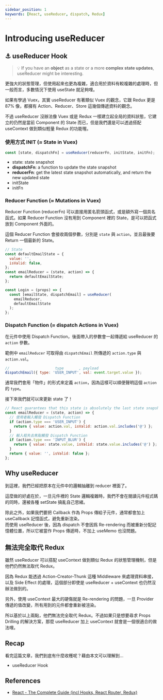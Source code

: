 ```yaml
---
sidebar_position: 1
keywords: [React, useReducer, dispatch, Redux]
---
```


# Introducing useReducer

## ⚓ useReducer Hook

> 💡 If you have an **object** as a state or a more **complex state updates**, useReducer might be interesting.

更強大的狀態管理，但使用起來也更為複雜，適合用於資料有較複雜的處理時，但一般而言，多數情況下使用 useState 就足夠哩。

如果有學過 Vuex，其實 useReducer 有著類似 Vuex 的觀念，它跟 Redux 更是 87% 像，都擁有 Action、Reducer、Store 這幾個傳遞資料的觀念。

不過 useReducer 沒辦法像 Vuex 或是 Redux 一樣建立起全局的資料狀態，它建立的仍然是當前 Component 的 State 而已，但是我們還是可以透過搭配 useContext 做到類似輕量 Redux 的功能喔。

### **使用方式** INIT (≈ State in Vuex)

```jsx
const [state, dispatchFn] = useReducer(reducerFn, initState, initFn);
```

- state: state snapshot
- **dispatchFn**: a function to update the state snapshot
- **reducerFn**: get the latest state snapshot automatically, and return the new updated state
- initState
- initFn

### Reducer Function (≈ Mutations in Vuex)

Reducer Function (reducerFn) 可以直接用匿名箭頭函式，或是額外寫一個具名函式。如果 Reducer Function 沒有用到 Component 裡的 State，是可以把函式放到 Component 外面的。

這個 Reducer Function 會接收兩個參數，分別是 `state` 與 `action`，並且最後要 Return 一個最新的 State。

```jsx
// State
const defaultEmailState = {
  value: '',
  isValid: false,
};
const emailReducer = (state, action) => {
  return defaultEmailState;
};

const Login = (props) => {
  const [emailState, dispatchEmail] = useReducer(
    emailReducer,
    defaultEmailState
  );
};
```

### Dispatch Function (≈ dispatch Actions in Vuex)

在元件中使用 Dispatch Function，後面帶入的參數會一起傳遞給 useReducer 的 `action` 參數。

範例中 `emailReducer` 可取得由 `dispatchEmail` 所傳遞的 `action.type` 與 `action.val`。

```jsx
//                     type       , payload
dispatchEmail({ type: 'USER_INPUT', val: event.target.value });
```

通常我們會用「物件」的形式來定義 `action`，因為這樣可以順便聲明這個 `action` 的 `type`。

接下來我們就可以來更新 state 了！

```jsx
// React guarantees that this state is absolutely the last state snapshot
const emailReducer = (state, action) => {
  // 使用者輸入觸發 Dispatch Function
  if (action.type === 'USER_INPUT') {
    return { value: action.val, isValid: action.val.includes('@') };
  }
  // 輸入框失去焦點觸發 Dispatch Function
  if (action.type === 'INPUT_BLUR') {
    return { value: state.value, isValid: state.value.includes('@') };
  }
  return { value: '', isValid: false };
};
```

## Why useReducer

到這裡，我們已經把原本在元件中的邏輯抽離到 reducer 裡面了。

這麼做的好處在於，一旦元件裡的 State 邏輯複雜時，我們不會在閱讀元件程式碼的同時，還被各種 setState 搞亂自己思緒。

除此之外，如果我們要把 Callback 作為 Props 傳給子元件，通常都會加上 useCallback 記憶函式，避免重新渲染。  
而使用 useReducer 後，因為 dispatch 不會因爲 Re-rendering 而被重新分配記憶體位置，所以它被當作 Props 傳遞時，不加上 useMemo 也沒問題。

## 無法完全取代 Redux

雖然 useReducer 可以搭配 useContext 做到類似 Redux 的狀態管理機制，但是他們仍然無法取代 Redux。

因為 Redux 能透過 Action-Creator-Thunk 這種 Middleware 來處理資料串接，以及 Side Effect 的處理，這個部分即使是 useReducer + useContext 也仍然沒辦法做到的。

另外，使用 useContext 最大的硬傷就是 Re-rendering 的問題，一旦 Provider 傳遞的值改變，所有用到的元件都會重新被渲染。

所以基於以上兩點，他們無法完全取代 Redux。不過如果只是想要尋求 Props Drilling 的解決方案，那麼 useReducer 加上 useContext 就會是一個很適合的做法哩。

## Recap

看完這篇文章，我們到底有什麼收穫呢？藉由本文可以理解到…

- useReducer Hook

## References

- [React - The Complete Guide (incl Hooks, React Router, Redux)](https://www.udemy.com/course/react-the-complete-guide-incl-redux/)
